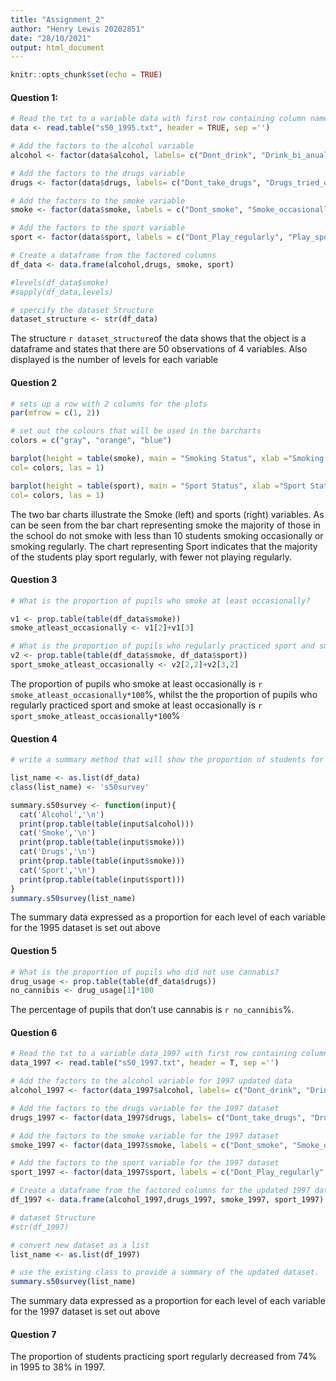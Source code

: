 ```yaml
---
title: "Assignment_2"
author: "Henry Lewis 20202851"
date: "28/10/2021"
output: html_document
---
```


```r
knitr::opts_chunk$set(echo = TRUE)
```

#### Question 1: 
```r
# Read the txt to a variable data with first row containing column names
data <- read.table("s50_1995.txt", header = TRUE, sep ='') 
```


```r
# Add the factors to the alcohol variable
alcohol <- factor(data$alcohol, labels= c("Dont_drink", "Drink_bi_anually","Drink_monthly", "Drink_weekly", "Drink_more_than_weekly"), levels= c(1,2,3,4,5), ordered = TRUE)

# Add the factors to the drugs variable
drugs <- factor(data$drugs, labels= c("Dont_take_drugs", "Drugs_tried_once","Drugs_tried_occasionally", "Regular_drug_user"), levels= c(1,2,3,4), ordered = TRUE)

# Add the factors to the smoke variable
smoke <- factor(data$smoke, labels = c("Dont_smoke", "Smoke_occasionally","smoke_regular"), levels= c(1,2,3), ordered = TRUE)

# Add the factors to the sport variable
sport <- factor(data$sport, labels = c("Dont_Play_regularly", "Play_sport_regularly"), levels= c(1,2), ordered = TRUE)

# Create a dataframe from the factored columns
df_data <- data.frame(alcohol,drugs, smoke, sport)

#levels(df_data$smoke)
#sapply(df_data,levels)

# spercify the dataset Structure
dataset_structure <- str(df_data)

```
The structure `r dataset_structure`of the data shows that the object is a dataframe and states that there are 50 observations of 4 variables. Also displayed is the number of levels for each variable

#### Question 2
```r

# sets up a row with 2 columns for the plots  
par(mfrow = c(1, 2))

# set out the colours that will be used in the barcharts
colors = c("gray", "orange", "blue")

barplot(height = table(smoke), main = "Smoking Status", xlab ="Smoking Status", ylab = "Number of People",
col= colors, las = 1)

barplot(height = table(sport), main = "Sport Status", xlab ="Sport Status", ylab = "Number of People",
col= colors, las = 1)
```
The two bar charts illustrate the Smoke (left) and sports (right) variables. As can be seen from the bar chart representing smoke the majority of those in the school do not smoke with less than 10 students smoking occasionally or smoking regularly. The chart representing Sport indicates that the majority of the students play sport regularly, with fewer not playing regularly.

#### Question 3
```r
# What is the proportion of pupils who smoke at least occasionally?

v1 <- prop.table(table(df_data$smoke))
smoke_atleast_occasionally <- v1[2]+v1[3]

# What is the proportion of pupils who regularly practiced sport and smoke at least occasionally?
v2 <- prop.table(table(df_data$smoke, df_data$sport))
sport_smoke_atleast_occasionally <- v2[2,2]+v2[3,2]
```
The proportion of pupils who smoke at least occasionally is `r smoke_atleast_occasionally*100`%, whilst the the proportion of pupils who regularly practiced sport and smoke at least occasionally is `r sport_smoke_atleast_occasionally*100`%

#### Question 4
```r
# write a summary method that will show the proportion of students for every level of each variable.

list_name <- as.list(df_data)
class(list_name) <- 's50survey'

summary.s50survey <- function(input){
  cat('Alcohol','\n')
  print(prop.table(table(input$alcohol)))
  cat('Smoke','\n')
  print(prop.table(table(input$smoke)))
  cat('Drugs','\n')
  print(prop.table(table(input$smoke)))
  cat('Sport','\n')
  print(prop.table(table(input$sport)))
} 
summary.s50survey(list_name)
```
The summary data expressed as a proportion for each level of each variable for the 1995 dataset is set out above

#### Question 5
```r
# What is the proportion of pupils who did not use cannabis?
drug_usage <- prop.table(table(df_data$drugs))
no_cannibis <- drug_usage[1]*100 
```

The percentage of pupils that don't use cannabis is `r no_cannibis`%.

#### Question 6
```r
# Read the txt to a variable data_1997 with first row containing column names
data_1997 <- read.table("s50_1997.txt", header = T, sep ='')  

# Add the factors to the alcohol variable for 1997 updated data
alcohol_1997 <- factor(data_1997$alcohol, labels= c("Dont_drink", "Drink_bi_anually","Drink_monthly", "Drink_weekly", "Drink_more_than_weekly"), levels= c(1,2,3,4,5), ordered = TRUE)

# Add the factors to the drugs variable for the 1997 dataset
drugs_1997 <- factor(data_1997$drugs, labels= c("Dont_take_drugs", "Drugs_tried_once","Drugs_tried_occasionally", "Regular_drug_user"), levels= c(1,2,3,4), ordered = TRUE)

# Add the factors to the smoke variable for the 1997 dataset
smoke_1997 <- factor(data_1997$smoke, labels = c("Dont_smoke", "Smoke_occasionally","smoke_regular"), levels= c(1,2,3), ordered = TRUE)

# Add the factors to the sport variable for the 1997 dataset
sport_1997 <- factor(data_1997$sport, labels = c("Dont_Play_regularly", "Play_sport_regularly"), levels= c(1,2), ordered = TRUE)

# Create a dataframe from the factored columns for the updated 1997 dataset
df_1997 <- data.frame(alcohol_1997,drugs_1997, smoke_1997, sport_1997)

# dataset Structure
#str(df_1997)

# convert new dataset as a list
list_name <- as.list(df_1997)

# use the existing class to provide a summary of the updated dataset.
summary.s50survey(list_name)
```
The summary data expressed as a proportion for each level of each variable for the 1997 dataset is set out above

#### Question 7
The proportion of students practicing sport regularly decreased from 74% in 1995 to 38% in 1997.